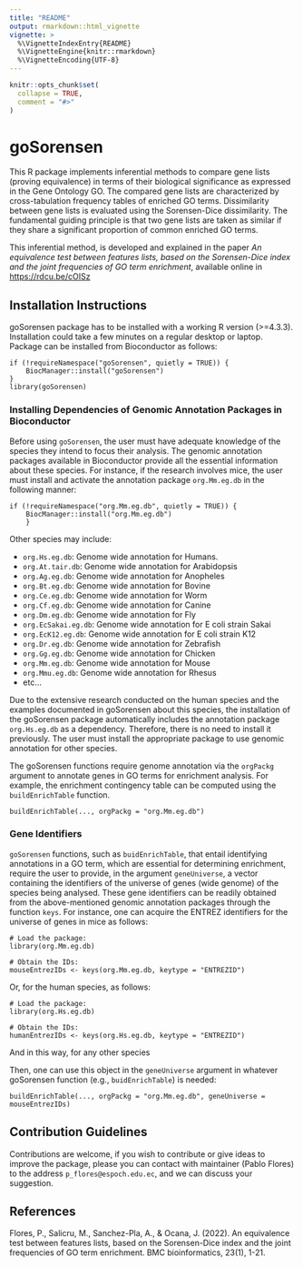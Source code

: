 ```yaml
---
title: "README"
output: rmarkdown::html_vignette
vignette: >
  %\VignetteIndexEntry{README}
  %\VignetteEngine{knitr::rmarkdown}
  %\VignetteEncoding{UTF-8}
---
```


```r
knitr::opts_chunk$set(
  collapse = TRUE,
  comment = "#>"
)
```

# goSorensen

This R package implements inferential methods to compare gene lists (proving equivalence) in terms of their biological significance as expressed in the Gene Ontology GO. The compared gene lists are characterized by cross-tabulation frequency tables of enriched GO terms. Dissimilarity between gene lists is evaluated using the Sorensen-Dice dissimilarity.
The fundamental guiding principle is that two gene lists are taken as similar if they share a significant proportion of common enriched GO terms.

This inferential method, is developed and explained in the paper *An equivalence test between features lists, based on the Sorensen-Dice index and the joint frequencies of GO term enrichment*, available online in <https://rdcu.be/cOISz>

## Installation Instructions

goSorensen package has to be installed with a working R version (>=4.3.3). Installation could take a few minutes on a regular desktop or laptop. Package can be installed from Bioconductor as follows:

```
if (!requireNamespace("goSorensen", quietly = TRUE)) {
    BiocManager::install("goSorensen")
}
library(goSorensen)
```

### Installing Dependencies of Genomic Annotation Packages in Bioconductor

Before using `goSorensen`, the user must have adequate knowledge of the species they intend to focus their analysis. The genomic annotation packages available in Bioconductor provide all the essential information about these species. For instance, if the research involves mice, the user must install and activate the annotation package `org.Mm.eg.db` in the following manner: 

```
if (!requireNamespace("org.Mm.eg.db", quietly = TRUE)) {
    BiocManager::install("org.Mm.eg.db")
    }
```
Other species may include:

- `org.Hs.eg.db`: Genome wide annotation for Humans.
- `org.At.tair.db`: Genome wide annotation for Arabidopsis
- `org.Ag.eg.db`: Genome wide annotation for Anopheles
- `org.Bt.eg.db`: Genome wide annotation for Bovine
- `org.Ce.eg.db`: Genome wide annotation for Worm
- `org.Cf.eg.db`: Genome wide annotation for Canine
- `org.Dm.eg.db`: Genome wide annotation for Fly
- `org.EcSakai.eg.db`: Genome wide annotation for E coli strain Sakai
- `org.EcK12.eg.db`: Genome wide annotation for E coli strain K12
- `org.Dr.eg.db`: Genome wide annotation for Zebrafish
- `org.Gg.eg.db`: Genome wide annotation for Chicken
- `org.Mm.eg.db`: Genome wide annotation for Mouse
- `org.Mmu.eg.db`: Genome wide annotation for Rhesus
- etc...

Due to the extensive research conducted on the human species and the examples documented in goSorensen about this species, the installation of the goSorensen package automatically includes the annotation package `org.Hs.eg.db` as a dependency. Therefore, there is no need to install it previously. The user must install the appropriate package to use genomic annotation for other species. 


The goSorensen functions require genome annotation via the `orgPackg` argument to annotate genes in GO terms for enrichment analysis. For example, the enrichment contingency table can be computed using the `buildEnrichTable` function.

```
buildEnrichTable(..., orgPackg = "org.Mm.eg.db")
```

### Gene Identifiers

`goSorensen` functions, such as `buidEnrichTable`, that entail identifying annotations in a GO term, which are essential for determining enrichment, require the user to provide, in the argument `geneUniverse`, a vector containing the identifiers of the universe of genes (wide genome) of the species being analysed. These gene identifiers can be readily obtained from the above-mentioned genomic annotation packages through the function `keys`. For instance, one can acquire the ENTREZ identifiers for the universe of genes in mice as follows: 

```
# Load the package:
library(org.Mm.eg.db)

# Obtain the IDs:
mouseEntrezIDs <- keys(org.Mm.eg.db, keytype = "ENTREZID")
```

Or, for the human species, as follows:

```
# Load the package:
library(org.Hs.eg.db)

# Obtain the IDs:
humanEntrezIDs <- keys(org.Hs.eg.db, keytype = "ENTREZID")
```
And in this way, for any other species


Then, one can use this object in the `geneUniverse` argument in whatever goSorensen function (e.g., `buidEnrichTable`) is needed:

```
buildEnrichTable(..., orgPackg = "org.Mm.eg.db", geneUniverse = mouseEntrezIDs)
```

## Contribution Guidelines
Contributions are welcome, if you wish to contribute or give ideas to improve the package, please you can contact with maintainer (Pablo Flores) to the address `p_flores@espoch.edu.ec`, and we can discuss your suggestion.

## References
<div id="refs" class="references">
<div id="goSorensen">

Flores, P., Salicru, M., Sanchez-Pla, A., & Ocana, J. (2022). An equivalence test between features lists, based on the Sorensen-Dice index and the joint frequencies of GO term enrichment. BMC bioinformatics, 23(1), 1-21.

</div>
</div>


